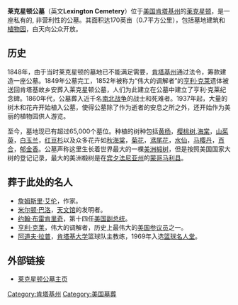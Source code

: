 '''莱克星顿公墓'''（英文'''Lexington Cemetery'''）位于[[美国|美国]][[肯塔基州|肯塔基州]]的[[莱克星顿|莱克星顿]]，是一座私有的, 非营利性的公墓。其面积达170英亩（0.7平方公里），包括墓地建筑和[[植物园|植物园]]，白天向公众开放。

== 历史 ==

1848年，由于当时莱克星顿的墓地已不能满足需要，[[肯塔基州|肯塔基州]]通过法令，筹款建造一座公墓。1849年公墓完工，1852年被称为“伟大的调解者”的[[亨利·克莱|亨利·克莱]]遗体被送回肯塔基故乡安葬入莱克星顿公墓，人们为此建立在公墓中建立了亨利·克莱纪念碑。1860年代，公墓葬入近千名[[南北战争|南北战争]]的战士和死难者。1937年起，大量的树木和花卉开始植入公墓，使得公墓除了作为逝者的安息之所之外，还开始作为美丽的植物园供人游览。

至今，墓地现已有超过65,000个墓位。种植的树种包括[[黄杨|黄杨]]，[[樱桃树|樱桃树]],[[海棠|海棠]]，[[山茱萸|山茱萸]]，[[白玉兰|白玉兰]]，[[红豆杉|红豆杉]]以及众多花卉如[[秋海棠|秋海棠]]，[[菊花|菊花]]，[[鸢尾花|鸢尾花]]，[[水仙|水仙]]，[[马樱丹|马樱丹]]，[[百合|百合]]，[[郁金香|郁金香]]。公墓声称这里生长着世界最大的一棵[[美洲椴树|美洲椴树]]，但是按照美国国家大树的登记记录，最大的美洲椴树是在[[宾夕法尼亚州|宾夕法尼亚州]]的[[蒙哥马利县|蒙哥马利县]]。

== 葬于此处的名人 ==

*[[詹姆斯里·艾伦|詹姆斯里·艾伦]]，作家。
*[[米尔顿·巴洛|米尔顿·巴洛]]，[[天文馆|天文馆]]的发明者。
*[[约翰·布雷肯里奇|约翰·布雷肯里奇]]，第十四任[[美国副总统|美国副总统]]。
*[[亨利·克莱|亨利·克莱]]，伟大的调解者，历史上最伟大的[[美国参议员|美国参议员]]之一。
*[[阿道夫·拉普|阿道夫·拉普]]，[[肯塔基大学|肯塔基大学]]篮球队主教练，1969年入选[[篮球名人堂|篮球名人堂]]。

==外部链接==
*[http://www.lexcem.org 莱克星顿公墓主页] {{Wayback|url=http://www.lexcem.org/ |date=20190310005819 }}

[[Category:肯塔基州|Category:肯塔基州]]
[[Category:美国墓葬|Category:美国墓葬]]